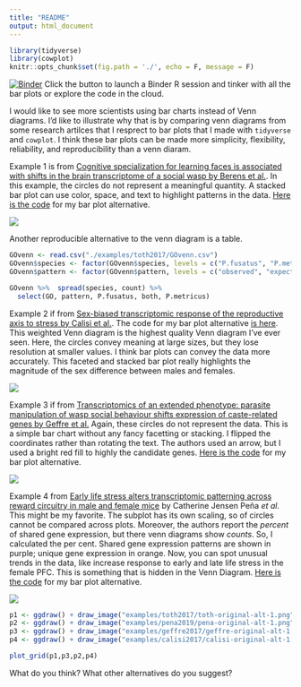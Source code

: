 ```yaml
---
title: "README"
output: html_document
---
```


```r
library(tidyverse)
library(cowplot)
knitr::opts_chunk$set(fig.path = './', echo = F, message = F)
```

[![Binder](http://mybinder.org/badge.svg)](http://beta.mybinder.org/v2/gh/raynamharris/vennbar/master?urlpath=rstudio)
Click the button to launch a Binder R session and tinker with all the bar plots or explore the code in the cloud.

I would like to see more scientists using bar charts instead of Venn diagrams. I'd like to illustrate why that is by comparing venn diagrams from some research artilces that I resprect to bar plots that I made with `tidyverse` and `cowplot`. I think these bar plots can be made more simplicity, flexibility, reliability, and reproducibility than a venn diaram.  

Example 1  is from [Cognitive specialization for learning faces is associated with shifts in the brain transcriptome of a social wasp by Berens et al.](http://jeb.biologists.org/content/220/12/2149).  In this example, the circles do not represent a meaningful quantity. A stacked bar plot can use color, space, and text to highlight patterns in the data.  [Here is the code](./examples/toth2017/toth-venn.Rmd) for my bar plot alternative.


![](./examples/toth2017/toth-original-alt-1.png)

Another reproducible alternative to the venn diagram is a table. 


```r
GOvenn <- read.csv("./examples/toth2017/GOvenn.csv") 
GOvenn$species <- factor(GOvenn$species, levels = c("P.fusatus", "P.metricus",  "both"))
GOvenn$pattern <- factor(GOvenn$pattern, levels = c("observed", "expected",  "both"))

GOvenn %>%  spread(species, count) %>%
  select(GO, pattern, P.fusatus, both, P.metricus)
```

Example 2 if from [Sex-biased transcriptomic response of the reproductive axis to stress by Calisi et al.](https://www.sciencedirect.com/science/article/pii/S0018506X17302696?via%3Dihub). The code for my bar plot alternative [is here](./examples/calisi2017/calisi-venn.Rmd). This weighted Venn diagram is the highest quality Venn diagram I've ever seen. Here, the circles convey meaning at large sizes, but they lose resolution at smaller values. I think bar plots can convey the data more accurately. This faceted and stacked bar plot really highlights the magnitude of the sex difference between males and females.   

![](./examples/calisi2017/calisi-original-alt-1.png)


Example 3 if from [Transcriptomics of an extended phenotype: parasite manipulation of wasp social behaviour shifts expression of caste-related genes by Geffre et al.](https://royalsocietypublishing.org/doi/full/10.1098/rspb.2017.0029?url_ver=Z39.88-2003&rfr_id=ori:rid:crossref.org&rfr_dat=cr_pub%3dpubmed)  Again, these circles do not represent the data. This is a simple bar chart without any fancy facetting or stacking. I flipped the coordinates rather than rotating the text. The authors used an arrow, but I used a bright red fill to highly the candidate genes. [Here is the code](./examples/geffre2017/geffre-venn.Rmd) for my bar plot alternative.

![](./examples/geffre2017/geffre-original-alt-1.png)



Example 4 from [Early life stress alters transcriptomic patterning across reward circuitry in male and female mice](https://www.biorxiv.org/content/10.1101/624353v1) by Catherine Jensen Peña _et al._  This might be my favorite. The subplot has its own scaling, so of circles cannot be compared across plots. Moreover, the authors report the *percent* of shared gene expression, but there venn diagrams show *counts*. So, I calculated the per cent. Shared gene expression patterns are shown in purple;  unique gene expression in orange. Now, you can spot unusual trends in the data, like increase response to early and late life stress in the female PFC. This is something that is hidden in the Venn Diagram.  [Here is the code](./examples/pena2019/pena-venn.Rmd) for my bar plot alternative.

![](./examples/pena2019/pena-original-alt-1.png)


```r
p1 <- ggdraw() + draw_image("examples/toth2017/toth-original-alt-1.png")
p2 <- ggdraw() + draw_image("examples/pena2019/pena-original-alt-1.png")
p3 <- ggdraw() + draw_image("examples/geffre2017/geffre-original-alt-1.png")
p4 <- ggdraw() + draw_image("examples/calisi2017/calisi-original-alt-1.png")

plot_grid(p1,p3,p2,p4)
```

What do you think? What other alternatives do you suggest?